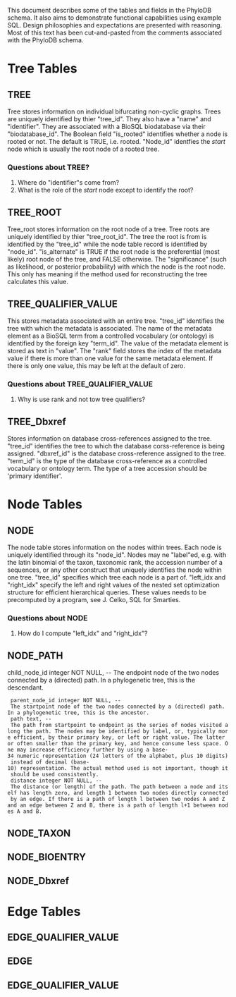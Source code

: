 This document describes some of the tables and fields in the PhyloDB schema. It also aims to demonstrate functional capabilities using example SQL. Design philosophies and expectations are presented with reasoning. Most of this text has been cut-and-pasted from the comments associated with the PhyloDB schema.

=Tree Tables=

==TREE==
Tree stores information on individual bifurcating non-cyclic graphs. Trees are uniquely identified by thier "tree_id". They also have a "name" and "identifier". They are associated with a BioSQL biodatabase via their "biodatabase_id". The Boolean field "is_rooted" identifies whether a node is rooted or not. The default is TRUE, i.e. rooted. "Node_id" identfies the ''start'' node which is usually the root node of a rooted tree.

===Questions about TREE?===
#Where do "identifier"s come from?
#What is the role of the ''start'' node except to identify the root?

==TREE_ROOT==
Tree_root stores information on the root node of a tree. Tree roots are uniquely identified by thier "tree_root_id". The tree the root is from is identified by the "tree_id" while the node table record is identified by "node_id". "is_alternate" is TRUE if the root node is the preferential (most likely) root node of the tree, and FALSE otherwise. The "significance" (such as likelihood, or posterior probability) with which the node is the root node. This only has meaning if the method used for reconstructing the tree calculates this value.

==TREE_QUALIFIER_VALUE==
This stores metadata associated with an entire tree. "tree_id" identifies the tree with which the metadata is associated. The name of the metadata element as a BioSQL term from a controlled vocabulary (or ontology) is identified by the foreign key "term_id". The value of the metadata element is stored as text in "value". The "rank" field stores the index of the metadata value if there is more than one value for the same metadata element. If there is only one value, this may be left at the default of zero.

===Questions about TREE_QUALIFIER_VALUE===
#Why is use rank and not tow tree qualifiers?

==TREE_Dbxref==
Stores information on database cross-references assigned to the tree. "tree_id" identifies the tree to which the database corss-reference is being assigned. "dbxref_id" is the database cross-reference assigned to the tree. "term_id" is the type of the database cross-reference as a controlled vocabulary or ontology term. The type of a tree accession should be 'primary identifier'.

=Node Tables=

==NODE==
The node table stores information on the nodes within trees. Each node is uniquely identified through its "node_id". Nodes may ne "label"ed, e.g. with the latin binomial of the taxon, taxonomic rank, the accession number of a sequences, or any other construct that uniquely identifies the node within one tree. "tree_id" specifies which tree each node is a part of. "left_idx and "right_idx" specify the left and right values of the nested set optimization structure for efficient hierarchical queries. These values needs to be precomputed by a program, see J. Celko, SQL for Smarties.

===Questions about NODE===
#How do I compute "left_idx" and "right_idx"?

==NODE_PATH==
 

child_node_id integer NOT NULL, -- The endpoint node of the two nodes connected by a (directed) path. In a phylogenetic tree, this is the descendant.
  parent_node_id integer NOT NULL, -- The startpoint node of the two nodes connected by a (directed) path. In a phylogenetic tree, this is the ancestor.
  path text, -- The path from startpoint to endpoint as the series of nodes visited along the path. The nodes may be identified by label, or, typically more efficient, by their primary key, or left or right value. The latter or often smaller than the primary key, and hence consume less space. One may increase efficiency further by using a base-34 numeric representation (24 letters of the alphabet, plus 10 digits) instead of decimal (base-10) representation. The actual method used is not important, though it should be used consistently.
  distance integer NOT NULL, -- The distance (or length) of the path. The path between a node and itself has length zero, and length 1 between two nodes directly connected by an edge. If there is a path of length l between two nodes A and Z and an edge between Z and B, there is a path of length l+1 between nodes A and B.

==NODE_TAXON==

==NODE_BIOENTRY==

==NODE_Dbxref==

=Edge Tables=

==EDGE_QUALIFIER_VALUE==

==EDGE==

==EDGE_QUALIFIER_VALUE==